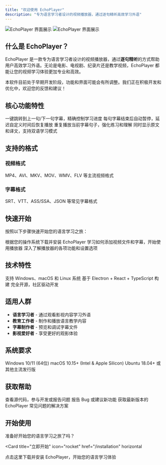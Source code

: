 ```yaml
---
title: "欢迎使用 EchoPlayer"
description: "专为语言学习者设计的视频播放器，通过逐句精听高效学习外语"
---
```


<img
  className="block dark:hidden"
  src="/images/hero-light.png"
  alt="EchoPlayer 界面展示"
/>
<img
  className="hidden dark:block"
  src="/images/hero-dark.png"
  alt="EchoPlayer 界面展示"
/>

## 什么是 EchoPlayer？

EchoPlayer 是一款专为语言学习者设计的视频播放器，通过**逐句精听**的方式帮助用户高效学习外语。无论是电影、电视剧、纪录片还是教学视频，EchoPlayer 都能让您的视频学习体验更加专业和高效。

<Note>
本软件目前处于早期开发阶段，功能和界面可能会有所调整。我们正在积极开发和优化中，欢迎您的反馈和建议！
</Note>

## 核心功能特性

<CardGroup cols={2}>
  <Card
    title="逐句播放控制"
    icon="skip-forward"
  >
    一键跳转到上一句/下一句字幕，精确控制学习进度
  </Card>
  <Card
    title="自动暂停恢复"
    icon="pause"
  >
    每句字幕结束后自动暂停，延迟自定义时间后恢复播放
  </Card>
  <Card
    title="单句循环播放"
    icon="repeat"
  >
    重复播放当前字幕句子，强化练习和理解
  </Card>
  <Card
    title="多语言字幕"
    icon="languages"
  >
    同时显示原文和译文，支持双语学习模式
  </Card>
</CardGroup>

## 支持的格式

### 视频格式
MP4、AVI、MKV、MOV、WMV、FLV 等主流视频格式

### 字幕格式
SRT、VTT、ASS/SSA、JSON 等常见字幕格式

## 快速开始

按照以下步骤快速开始您的语言学习之旅：

<CardGroup cols={1}>
  <Card
    title="1. 安装 EchoPlayer"
    icon="download"
    href="/installation"
  >
    根据您的操作系统下载并安装 EchoPlayer
  </Card>
  <Card
    title="2. 快速入门"
    icon="rocket"
    href="/quickstart"
  >
    学习如何添加视频文件和字幕，开始使用播放器
  </Card>
  <Card
    title="3. 了解播放器功能"
    icon="play"
    href="/player/overview"
  >
    深入了解播放器的各项功能和设置选项
  </Card>
</CardGroup>

## 技术特性

<Columns cols={3}>
  <Card
    title="跨平台"
    icon="desktop"
  >
    支持 Windows、macOS 和 Linux 系统
  </Card>
  <Card
    title="现代技术栈"
    icon="code"
  >
    基于 Electron + React + TypeScript 构建
  </Card>
  <Card
    title="开源免费"
    icon="github"
  >
    完全开源，社区驱动开发
  </Card>
</Columns>

## 适用人群

- **语言学习者** - 通过观看影视内容学习外语
- **教育工作者** - 制作和播放语言教学内容
- **字幕制作者** - 预览和调试字幕文件
- **影视爱好者** - 享受更好的观影体验

## 系统要求

<CardGroup cols={3}>
  <Card title="Windows" icon="windows">
    Windows 10/11 (64位)
  </Card>
  <Card title="macOS" icon="apple">
    macOS 10.15+ (Intel & Apple Silicon)
  </Card>
  <Card title="Linux" icon="linux">
    Ubuntu 18.04+ 或其他主流发行版
  </Card>
</CardGroup>

## 获取帮助

<CardGroup cols={2}>
  <Card
    title="GitHub 仓库"
    icon="github"
    href="https://github.com/mkdir700/EchoPlayer"
  >
    查看源代码，参与开发或报告问题
  </Card>
  <Card
    title="问题反馈"
    icon="bug"
    href="https://github.com/mkdir700/EchoPlayer/issues"
  >
    报告 Bug 或建议新功能
  </Card>
  <Card
    title="下载最新版本"
    icon="download"
    href="https://github.com/mkdir700/EchoPlayer/releases"
  >
    获取最新版本的 EchoPlayer
  </Card>
  <Card
    title="故障排除"
    icon="tools"
    href="/advanced/troubleshooting"
  >
    常见问题的解决方案
  </Card>
</CardGroup>

## 开始使用

准备好开始您的语言学习之旅了吗？

<Card
  title="立即开始"
  icon="rocket"
  href="/installation"
  horizontal
>
  点击这里下载并安装 EchoPlayer，开始您的语言学习体验
</Card>
